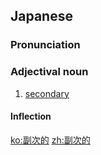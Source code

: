 ==Japanese==
{{ja-kanjitab|ふく|じ|てき|yomi=on}}

===Pronunciation===
{{ja-pron|ふくじてき|y=on}}

===Adjectival noun===
{{ja-adj|infl=na|ふくじてき}}

# [[secondary]]

====Inflection====
{{ja-na|ふくじてき}}

[[ko:副次的]]
[[zh:副次的]]
